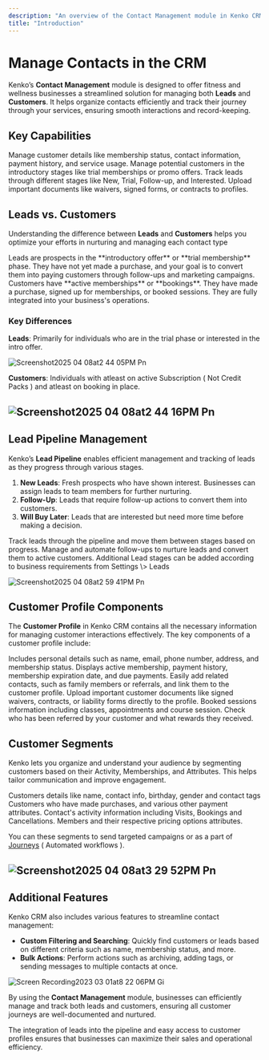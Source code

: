 ```yaml
---
description: "An overview of the Contact Management module in Kenko CRM for Leads and Customers"
title: "Introduction"
---
```


# Manage Contacts in the CRM

Kenko’s **Contact Management** module is designed to offer fitness and wellness businesses a streamlined solution for managing both **Leads** and **Customers**. It helps organize contacts efficiently and track their journey through your services, ensuring smooth interactions and record-keeping.

## Key Capabilities

<CardGroup cols="2">
  <Card title="Customer Profiles" icon="user">
    Manage customer details like membership status, contact information, payment history, and service usage.
  </Card>
  <Card title="Leads Management" icon="users">
    Manage potential customers in the introductory stages like trial memberships or promo offers.
  </Card>
  <Card title="Lead Pipeline" icon="timeline">
    Track leads through different stages like New, Trial, Follow-up, and Interested.
  </Card>
  <Card title="Document Management" icon="file">
    Upload important documents like waivers, signed forms, or contracts to profiles.
  </Card>
</CardGroup>

## Leads vs. Customers

Understanding the difference between **Leads** and **Customers** helps you optimize your efforts in nurturing and managing each contact type

<CardGroup cols="2">
  <Card title="Leads" icon="users">
    Leads are prospects in the **introductory offer** or **trial membership** phase. They have not yet made a purchase, and your goal is to convert them into paying customers through follow-ups and marketing campaigns.
  </Card>
  <Card title="Customers" icon="user-check">
    Customers have **active memberships** or **bookings**. They have made a purchase, signed up for memberships, or booked sessions. They are fully integrated into your business's operations.
  </Card>
</CardGroup>

### Key Differences

**Leads**: Primarily for individuals who are in the trial phase or interested in the intro offer.

![Screenshot2025 04 08at2 44 05PM Pn](/images/Screenshot2025-04-08at2.44.05PM.png)

**Customers**: Individuals with atleast on active Subscription ( Not Credit Packs ) and atleast on booking in place.

## ![Screenshot2025 04 08at2 44 16PM Pn](/images/Screenshot2025-04-08at2.44.16PM.png)

## Lead Pipeline Management

Kenko’s **Lead Pipeline** enables efficient management and tracking of leads as they progress through various stages.

1. **New Leads**: Fresh prospects who have shown interest. Businesses can assign leads to team members for further nurturing.
2. **Follow-Up**: Leads that require follow-up actions to convert them into customers.
3. **Will Buy Later**: Leads that are interested but need more time before making a decision.

<CardGroup cols="2">
  <Card title="Lead Stages" icon="stairs">
    Track leads through the pipeline and move them between stages based on progress.
  </Card>
  <Card title="Follow-Up" icon="repeat">
    Manage and automate follow-ups to nurture leads and convert them to active customers.
  </Card>
</CardGroup>

<Note>
  Additional Lead stages can be added according to business requirements from Settings \> Leads

  ![Screenshot2025 04 08at2 59 41PM Pn](/images/Screenshot2025-04-08at2.59.41PM.png)
</Note>

## Customer Profile Components

The **Customer Profile** in Kenko CRM contains all the necessary information for managing customer interactions effectively. The key components of a customer profile include:

<CardGroup cols="2">
  <Card title="Basic Information" icon="id-card">
    Includes personal details such as name, email, phone number, address, and membership status.
  </Card>
  <Card title="Membership & Payments History" icon="credit-card">
    Displays active membership, payment history, membership expiration date, and due payments.
  </Card>
  <Card title="Related Contacts" icon="link">
    Easily add related contacts, such as family members or referrals, and link them to the customer profile.
  </Card>
  <Card title="Documents" icon="file">
    Upload important customer documents like signed waivers, contracts, or liability forms directly to the profile.
  </Card>
  <Card title="Booking History" icon="calendar-days">
    Booked sessions information including classes, appointments and course session.
  </Card>
  <Card title="Referral Information" icon="person-sign">
    Check who has been referred by your customer and what rewards they received.
  </Card>
</CardGroup>

## Customer Segments

Kenko lets you organize and understand your audience by segmenting customers based on their Activity, Memberships, and Attributes. This helps tailor communication and improve engagement.

<CardGroup cols="2">
  <Card title="Contact Attributes" icon="user-tag">
    Customers details like name, contact info, birthday, gender and contact tags
  </Card>
  <Card title="Purchases" icon="money-bill">
    Customers who have made purchases, and various other payment attributes.
  </Card>
  <Card title="Lifetime Activity" icon="user">
    Contact's activity information including Visits, Bookings and Cancellations.
  </Card>
  <Card title="Pricing Options" icon="coin-vertical">
    Members and their respective pricing options attributes.
  </Card>
</CardGroup>

You can these segments to send targeted campaigns or as a part of <u>Journeys</u> ( Automated workflows ).

## ![Screenshot2025 04 08at3 29 52PM Pn](/images/Screenshot2025-04-08at3.29.52PM.png)

## Additional Features

Kenko CRM also includes various features to streamline contact management:

- **Custom Filtering and Searching**: Quickly find customers or leads based on different criteria such as name, membership status, and more.
- **Bulk Actions**: Perform actions such as archiving, adding tags, or sending messages to multiple contacts at once.

![Screen Recording2023 03 01at8 22 06PM Gi](/images/ScreenRecording2023-03-01at8.22.06PM.gif)

By using the **Contact Management** module, businesses can efficiently manage and track both leads and customers, ensuring all customer journeys are well-documented and nurtured.

The integration of leads into the pipeline and easy access to customer profiles ensures that businesses can maximize their sales and operational efficiency.